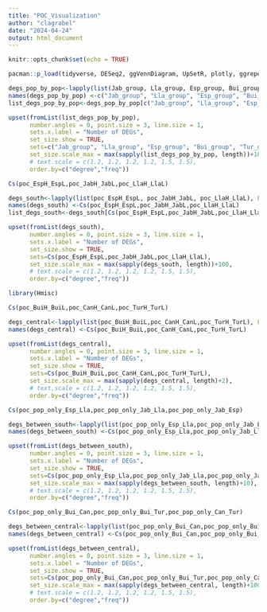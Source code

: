 ```yaml
---
title: "POC_Visualization"
author: "clagrabel"
date: "2024-04-24"
output: html_document
---
```


```r
knitr::opts_chunk$set(echo = TRUE)
```


```r
pacman::p_load(tidyverse, DESeq2, ggVennDiagram, UpSetR, plotly, ggrepel, scico)
```


```r
degs_pop_by_pop<-lapply(list(Jab_group, Lla_group, Esp_group, Bui_group, Tur_group, Can_group), FUN=extract_degs)
names(degs_pop_by_pop) <-c("Jab_group", "Lla_group", "Esp_group", "Bui_group", "Tur_group", "Can_group")
list_degs_pop_by_pop<-degs_pop_by_pop[c("Jab_group", "Lla_group", "Esp_group", "Bui_group", "Tur_group", "Can_group")]
```

```r
upset(fromList(list_degs_pop_by_pop),
      number.angles = 0, point.size = 3, line.size = 1,
      sets.x.label = "Number of DEGs",
      set_size.show = TRUE,
      sets=c("Jab_group", "Lla_group", "Esp_group", "Bui_group", "Tur_group", "Can_group"),
      set_size.scale_max = max(sapply(list_degs_pop_by_pop, length))+100, 
      # text.scale = c(1.2, 1.2, 1.2, 1.2, 1.5, 1.5),
      order.by=c("degree","freq"))
```


```r
Cs(poc_EspH_EspL,poc_JabH_JabL,poc_LlaH_LlaL)

degs_south<-lapply(list(poc_EspH_EspL, poc_JabH_JabL, poc_LlaH_LlaL), FUN=extract_degs)
names(degs_south) <-Cs(poc_EspH_EspL,poc_JabH_JabL,poc_LlaH_LlaL)
list_degs_south<-degs_south[Cs(poc_EspH_EspL,poc_JabH_JabL,poc_LlaH_LlaL)]
```

```r
upset(fromList(degs_south),
      number.angles = 0, point.size = 3, line.size = 1,
      sets.x.label = "Number of DEGs",
      set_size.show = TRUE,
      sets=Cs(poc_EspH_EspL,poc_JabH_JabL,poc_LlaH_LlaL),
      set_size.scale_max = max(sapply(degs_south, length))+100, 
      # text.scale = c(1.2, 1.2, 1.2, 1.2, 1.5, 1.5),
      order.by=c("degree","freq"))
```

```r
library(Hmisc)

Cs(poc_BuiH_BuiL,poc_CanH_CanL,poc_TurH_TurL)

degs_central<-lapply(list(poc_BuiH_BuiL,poc_CanH_CanL,poc_TurH_TurL), FUN=extract_degs)
names(degs_central) <-Cs(poc_BuiH_BuiL,poc_CanH_CanL,poc_TurH_TurL)

upset(fromList(degs_central),
      number.angles = 0, point.size = 3, line.size = 1,
      sets.x.label = "Number of DEGs",
      set_size.show = TRUE,
      sets=Cs(poc_BuiH_BuiL,poc_CanH_CanL,poc_TurH_TurL),
      set_size.scale_max = max(sapply(degs_central, length)+2), 
      # text.scale = c(1.2, 1.2, 1.2, 1.2, 1.5, 1.5),
      order.by=c("degree","freq"))
```

```r
Cs(poc_pop_only_Esp_Lla,poc_pop_only_Jab_Lla,poc_pop_only_Jab_Esp)

degs_between_south<-lapply(list(poc_pop_only_Esp_Lla,poc_pop_only_Jab_Lla,poc_pop_only_Jab_Esp), FUN=extract_degs)
names(degs_between_south) <-Cs(poc_pop_only_Esp_Lla,poc_pop_only_Jab_Lla,poc_pop_only_Jab_Esp)

upset(fromList(degs_between_south),
      number.angles = 0, point.size = 3, line.size = 1,
      sets.x.label = "Number of DEGs",
      set_size.show = TRUE,
      sets=Cs(poc_pop_only_Esp_Lla,poc_pop_only_Jab_Lla,poc_pop_only_Jab_Esp),
      set_size.scale_max = max(sapply(degs_between_south, length)+10), 
      # text.scale = c(1.2, 1.2, 1.2, 1.2, 1.5, 1.5),
      order.by=c("degree","freq"))
```






```r
Cs(poc_pop_only_Bui_Can,poc_pop_only_Bui_Tur,poc_pop_only_Can_Tur)

degs_between_central<-lapply(list(poc_pop_only_Bui_Can,poc_pop_only_Bui_Tur,poc_pop_only_Can_Tur), FUN=extract_degs)
names(degs_between_central) <-Cs(poc_pop_only_Bui_Can,poc_pop_only_Bui_Tur,poc_pop_only_Can_Tur)

upset(fromList(degs_between_central),
      number.angles = 0, point.size = 3, line.size = 1,
      sets.x.label = "Number of DEGs",
      set_size.show = TRUE,
      sets=Cs(poc_pop_only_Bui_Can,poc_pop_only_Bui_Tur,poc_pop_only_Can_Tur),
      set_size.scale_max = max(sapply(degs_between_central, length)+100), 
      # text.scale = c(1.2, 1.2, 1.2, 1.2, 1.5, 1.5),
      order.by=c("degree","freq"))
```